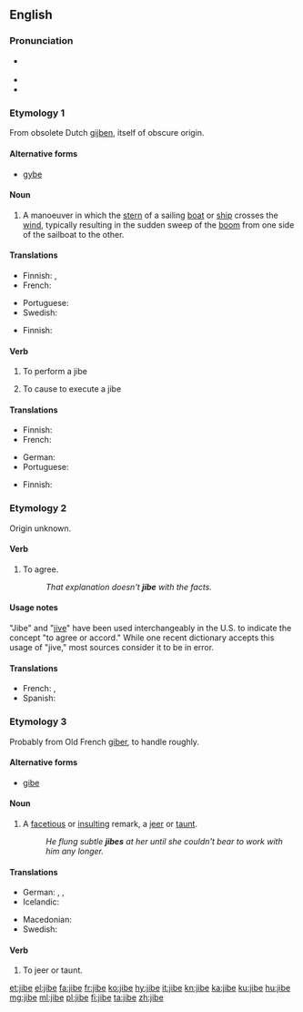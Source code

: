 ==English==
{{wikipedia}}
===Pronunciation===
* {{a|UK}} {{IPA|/ˈdʒaɪb/|lang=en}}
* {{rhymes|aɪb|lang=en}}
* {{rhymes|ɪb|lang=en}}
===Etymology 1===
From obsolete Dutch [[gijben]], itself of obscure origin.<!--Acc. to. AHD.-->
====Alternative forms====
* [[gybe]]

====Noun====
{{en-noun}}
# {{context|nautical|lang=en}} A manoeuver in which the [[stern]] of a sailing [[boat]] or [[ship]] crosses the [[wind]], typically resulting in the sudden sweep of the [[boom]] from one side of the sailboat to the other.

====Translations====
{{trans-top|sailing manoeuver}}
* Finnish: {{t+|fi|myötäkäännös}}, {{t|fi|lehmänkäännös}}
* French: {{t+|fr|empannage|m}}
{{trans-mid}}
* Portuguese: {{t+|pt|cambada|f}}
* Swedish: {{t|sv|gipp|c}}
{{trans-bottom}}

{{trans-top|sudden sweep of a boom of a sailboat}}
* Finnish: {{t+|fi|jiippi}}
{{trans-mid}}
{{trans-bottom}}

====Verb====
{{en-verb|jib}}

# {{context|intransitive|nautical|lang=en}} To perform a jibe
# {{context|transitive|nautical|lang=en}} To cause to execute a jibe
====Translations====
{{trans-top|to perform a jibe}}
* Finnish: {{t+|fi|jiipata}}
* French: {{t+|fr|empanner}}
{{trans-mid}}
* German: {{t+|de|kreuzen}}
* Portuguese: {{t+|pt|cambar}}
{{trans-bottom}}

{{trans-top|to cause to execute a jibe}}
* Finnish: {{t+|fi|jiipata}}
{{trans-mid}}
{{trans-bottom}}

===Etymology 2===
Origin unknown.
====Verb====
{{en-verb|jib}}

# {{context|intransitive|lang=en}} To agree.
#: ''That explanation doesn't '''jibe''' with the facts.''

====Usage notes====
"Jibe" and "[[jive]]" have been used interchangeably in the U.S. to indicate the concept "to agree or accord." While one recent dictionary accepts this usage of "jive," most sources consider it to be in error.

====Translations====
{{trans-top|agree}}
* French: {{t+|fr|s'accorder}}, {{t+|fr|se mettre d'accord}}
* Spanish: {{t+|es|concordar}}
{{trans-mid}}
{{trans-bottom}}
===Etymology 3===
Probably from Old French [[giber]], to handle roughly.<!--Acc. to AHD.-->
====Alternative forms====
* [[gibe]]
====Noun====
# A [[facetious]] or [[insult]]ing remark, a [[jeer]] or [[taunt]].
#: ''He flung subtle '''jibes''' at her until she couldn't bear to work with him any longer.''
====Translations====
{{trans-top|facetious or insulting remark}}
* German: {{t+|de|Stichelei|f}}, {{t|de|spöttische Bemerkung|f}}, {{t+|de|Spöttelei|f}}
* Icelandic: {{t+|is|hnjóðsyrði|n}}
{{trans-mid}}
* Macedonian: {{t|mk|потсмев|m|tr=pótsmev|sc=Cyrl}}
* Swedish: {{t|sv|gliring|c}}
{{trans-bottom}}

====Verb====
{{en-verb|jib}}

# To jeer or taunt.

[[et:jibe]]
[[el:jibe]]
[[fa:jibe]]
[[fr:jibe]]
[[ko:jibe]]
[[hy:jibe]]
[[it:jibe]]
[[kn:jibe]]
[[ka:jibe]]
[[ku:jibe]]
[[hu:jibe]]
[[mg:jibe]]
[[ml:jibe]]
[[pl:jibe]]
[[fi:jibe]]
[[ta:jibe]]
[[zh:jibe]]